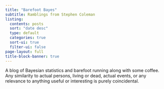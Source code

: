 ```yaml
---
title: "Barefoot Bayes"
subtitle: Ramblings from Stephen Coleman
listing:
  contents: posts
  sort: "date desc"
  type: default
  categories: true
  sort-ui: true
  filter-ui: false
page-layout: full
title-block-banner: true
---
```


A blog of Bayesian statistics and barefoot running along with some coffee. Any similarity to actual persons, living or dead, actual events, or any relevance to anything useful or interesting is purely coincidental.
